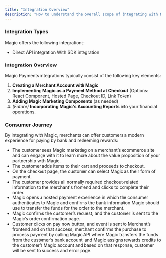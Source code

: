 ```yaml
---
title: "Integration Overview"
description: "How to understand the overall scope of integrating with Magic."
---
```


### Integration Types

Magic offers the following integrations:

* Direct API integration With SDK integration

### Integration Overview

Magic Payments integrations typically consist of the following key elements:

1. **Creating a Merchant Account with Magic**
2. **Implementing Magic as a Payment Method at Checkout** (Options: React Component, Hosted Page, Checkout ID, Link Token)
3. **Adding Magic Marketing Components** (as needed)
4. *(Future)* **Incorporating Magic's Accounting Reports** into your financial operations.

### Consumer Journey

By integrating with Magic, merchants can offer customers a modern experience for paying by bank and redeeming rewards:

* The customer sees Magic marketing on a merchant’s ecommerce site and can engage with it to learn more about  the value proposition of your partnership with Magic.
* The customer adds items to their cart and proceeds to checkout. 
* On the checkout page, the customer can select Magic as their form of payment.
* The customer provides all normally required checkout-related information to the merchant's frontend and clicks to complete their order.
* Magic opens a hosted payment experience in which the consumer authenticates to Magic and confirms the bank information Magic should use to transfer the funds for the order to the merchant.
* Magic confirms the customer’s request, and the customer is sent to the Magic’s order confirmation page.
* Customer clicks on pay now button, and event is sent to Merchant’s frontend and on that success, merchant confirms the purchase to process payment by calling Magic API where Magic transfers the funds from the customer’s bank account, and Magic assigns rewards credits to the customer’s Magic account and based on that response, customer will be sent to success and error page.

